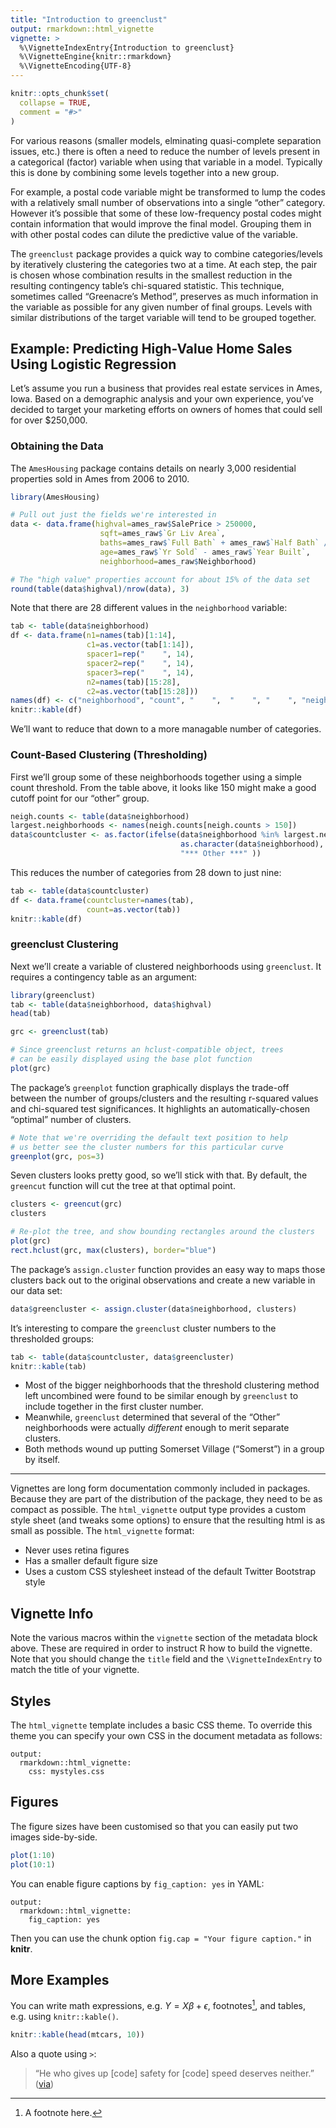 ```yaml
---
title: "Introduction to greenclust"
output: rmarkdown::html_vignette
vignette: >
  %\VignetteIndexEntry{Introduction to greenclust}
  %\VignetteEngine{knitr::rmarkdown}
  %\VignetteEncoding{UTF-8}
---
```


```r
knitr::opts_chunk$set(
  collapse = TRUE,
  comment = "#>"
)
```
For various reasons (smaller models, elminating quasi-complete separation issues, etc.) there is often a need to reduce the number of levels present in a categorical (factor) variable when using that variable in a model. Typically this is done by combining some levels together into a new group.

For example, a postal code variable might be transformed to lump the codes with a relatively small number of observations into a single "other" category. However it's possible that some of these low-frequency postal codes might contain information that would improve the final model. Grouping them in with other postal codes can dilute the predictive value of the variable.

The `greenclust` package provides a quick way to combine categories/levels by iteratively clustering the categories two at a time. At each step, the pair is chosen whose combination results in the smallest reduction in the resulting contingency table's chi-squared statistic. This technique, sometimes called "Greenacre's Method", preserves as much information in the variable as possible for any given number of final groups. Levels with similar distributions of the target variable will tend to be grouped together.

## Example: Predicting High-Value Home Sales Using Logistic Regression

Let's assume you run a business that provides real estate services in Ames, Iowa. Based on a demographic analysis and your own experience, you've decided to target your marketing efforts on owners of homes that could sell for over $250,000.

### Obtaining the Data

The `AmesHousing` package contains details on nearly 3,000 residential properties sold in Ames from 2006 to 2010.

```r
library(AmesHousing)

# Pull out just the fields we're interested in
data <- data.frame(highval=ames_raw$SalePrice > 250000,
                    sqft=ames_raw$`Gr Liv Area`,
                    baths=ames_raw$`Full Bath` + ames_raw$`Half Bath` / 2,
                    age=ames_raw$`Yr Sold` - ames_raw$`Year Built`,
                    neighborhood=ames_raw$Neighborhood)

# The "high value" properties account for about 15% of the data set
round(table(data$highval)/nrow(data), 3)
```
Note that there are 28 different values in the `neighborhood` variable:
```r
tab <- table(data$neighborhood)
df <- data.frame(n1=names(tab)[1:14],
                 c1=as.vector(tab[1:14]),
                 spacer1=rep("    ", 14),
                 spacer2=rep("    ", 14),
                 spacer3=rep("    ", 14),
                 n2=names(tab)[15:28],
                 c2=as.vector(tab[15:28]))
names(df) <- c("neighborhood", "count", "    ",  "    ", "    ", "neighborhood", "count")
knitr::kable(df)
```
   
We'll want to reduce that down to a more managable number of categories.
    
### Count-Based Clustering (Thresholding)

First we'll group some of these neighborhoods together using a simple count threshold. From the table above, it looks like 150 might make a good cutoff point for our "other" group.
```r
neigh.counts <- table(data$neighborhood)
largest.neighborhoods <- names(neigh.counts[neigh.counts > 150])
data$countcluster <- as.factor(ifelse(data$neighborhood %in% largest.neighborhoods,
                                      as.character(data$neighborhood),
                                      "*** Other ***" ))
```
   
This reduces the number of categories from 28 down to just nine:
   
```r
tab <- table(data$countcluster)
df <- data.frame(countcluster=names(tab),
                 count=as.vector(tab))
knitr::kable(df)
```

### greenclust Clustering

Next we'll create a variable of clustered neighborhoods using `greenclust`. It requires a contingency table as an argument:
   
```r
library(greenclust)
tab <- table(data$neighborhood, data$highval)
head(tab)

grc <- greenclust(tab)

# Since greenclust returns an hclust-compatible object, trees
# can be easily displayed using the base plot function
plot(grc)
```
   
The package's `greenplot` function graphically displays the trade-off between the number of groups/clusters and the resulting r-squared values and chi-squared test significances. It highlights an automatically-chosen "optimal" number of clusters.
   
```r
# Note that we're overriding the default text position to help
# us better see the cluster numbers for this particular curve
greenplot(grc, pos=3)
```
   
Seven clusters looks pretty good, so we'll stick with that. By default, the `greencut` function will cut the tree at that optimal point.
   
```r
clusters <- greencut(grc)
clusters

# Re-plot the tree, and show bounding rectangles around the clusters
plot(grc)
rect.hclust(grc, max(clusters), border="blue")
```
   
The package's `assign.cluster` function provides an easy way to maps those clusters back out to the original observations and create a new variable in our data set:
   
```r
data$greencluster <- assign.cluster(data$neighborhood, clusters)
```
    
It's interesting to compare the `greenclust` cluster numbers to the thresholded groups:
   
```r
tab <- table(data$countcluster, data$greencluster)
knitr::kable(tab)
```
   
* Most of the bigger neighborhoods that the threshold clustering method left uncombined were found to be similar enough by `greenclust` to include together in the first cluster number.
* Meanwhile, `greenclust` determined that several of the "Other" neighborhoods were actually *different* enough to merit separate clusters.
* Both methods wound up putting Somerset Village ("Somerst") in a group by itself.
   
---------

Vignettes are long form documentation commonly included in packages. Because they are part of the distribution of the package, they need to be as compact as possible. The `html_vignette` output type provides a custom style sheet (and tweaks some options) to ensure that the resulting html is as small as possible. The `html_vignette` format:

- Never uses retina figures
- Has a smaller default figure size
- Uses a custom CSS stylesheet instead of the default Twitter Bootstrap style

## Vignette Info

Note the various macros within the `vignette` section of the metadata block above. These are required in order to instruct R how to build the vignette. Note that you should change the `title` field and the `\VignetteIndexEntry` to match the title of your vignette.

## Styles

The `html_vignette` template includes a basic CSS theme. To override this theme you can specify your own CSS in the document metadata as follows:

    output: 
      rmarkdown::html_vignette:
        css: mystyles.css

## Figures

The figure sizes have been customised so that you can easily put two images side-by-side. 

```r
plot(1:10)
plot(10:1)
```

You can enable figure captions by `fig_caption: yes` in YAML:

    output:
      rmarkdown::html_vignette:
        fig_caption: yes

Then you can use the chunk option `fig.cap = "Your figure caption."` in **knitr**.

## More Examples

You can write math expressions, e.g. $Y = X\beta + \epsilon$, footnotes^[A footnote here.], and tables, e.g. using `knitr::kable()`.

```r
knitr::kable(head(mtcars, 10))
```

Also a quote using `>`:

> "He who gives up [code] safety for [code] speed deserves neither."
([via](https://twitter.com/hadleywickham/status/504368538874703872))
